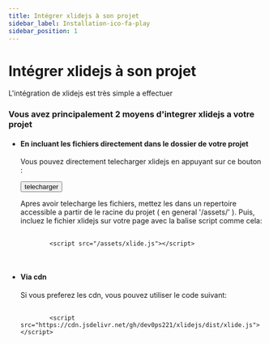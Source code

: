 ```yaml
---
title: Intégrer xlidejs à son projet
sidebar_label: Installation-ico-fa-play
sidebar_position: 1
---
```



<h1>
    <i class="fas fa-gear"></i>
    Intégrer xlidejs à son projet
</h1>

<div>
    <p>
        L'intégration de xlidejs est très simple a effectuer
    </p>
    <div>
        <h3>
            Vous avez principalement 2 moyens d'integrer xlidejs a votre projet
        </h3>
        <ul>
            <li>
                <h4>
                    En incluant les fichiers directement dans le dossier de votre projet
                </h4>
                <p>
                    Vous pouvez directement telecharger xlidejs en appuyant sur ce bouton :
                </p>
                <button onClick={function (){window.open('https://cdn.jsdelivr.net/gh/dev0ps221/xlidejs/dist/xlidejs.zip','_blank')}}>
                    telecharger
                </button>
                <p>
                    Apres avoir telecharge les fichiers, mettez les dans un repertoire accessible a partir de le racine du projet ( en general '/assets/' ).
                    Puis, incluez le fichier xlidejs sur votre page avec la balise script comme cela:
                </p>
                <div class='codebox'>
                    <pre>
                        <code class="language-html">
        &lt;script src="/assets/xlide.js">&lt;/script>
                        </code>
                    </pre>
                </div>
            </li>
            <li>
                <h4>
                    Via cdn
                </h4>
                <p>
                    Si vous preferez les cdn, vous pouvez utiliser le code suivant:
                </p>
                <div class='codebox'>
                    <pre>
                        <code class="language-html">
        &lt;script src="https://cdn.jsdelivr.net/gh/dev0ps221/xlidejs/dist/xlide.js">&lt;/script>
                        </code>
                    </pre>
                </div>
            </li>
        </ul>
    </div>
</div>
